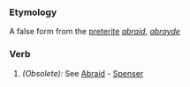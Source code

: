 ===Etymology===
A false form from the [[preterite]] ''[[abraid]]'', ''[[abrayde]]''
===Verb===
#''(Obsolete):'' See [[Abraid]] - [[Spenser]]